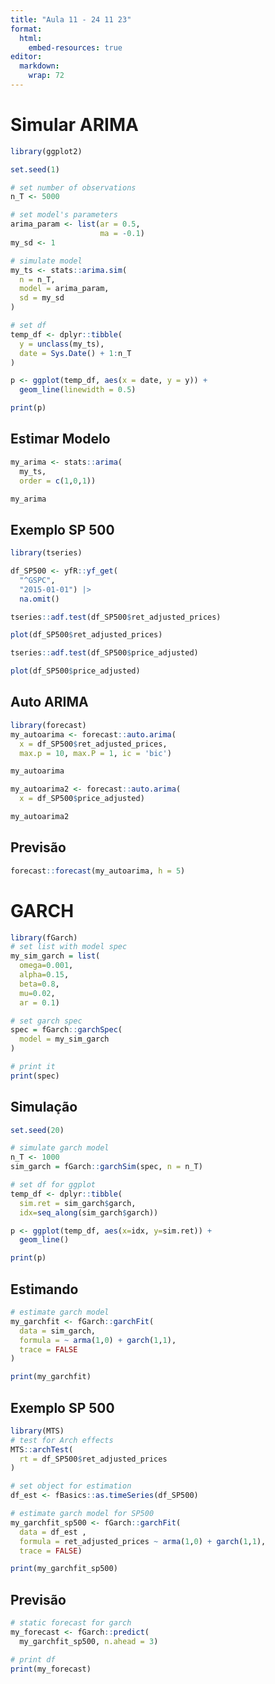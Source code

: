 ```yaml
---
title: "Aula 11 - 24 11 23"
format: 
  html:
    embed-resources: true
editor: 
  markdown: 
    wrap: 72
---
```


# Simular ARIMA

```r

library(ggplot2)

set.seed(1)

# set number of observations
n_T <- 5000

# set model's parameters
arima_param <- list(ar = 0.5, 
                    ma = -0.1)
my_sd <- 1

# simulate model
my_ts <- stats::arima.sim(
  n = n_T, 
  model = arima_param, 
  sd = my_sd
)

# set df
temp_df <- dplyr::tibble(
  y = unclass(my_ts), 
  date = Sys.Date() + 1:n_T
)

p <- ggplot(temp_df, aes(x = date, y = y)) + 
  geom_line(linewidth = 0.5)

print(p)     

```

## Estimar Modelo

```r

my_arima <- stats::arima(
  my_ts, 
  order = c(1,0,1))

my_arima
```

## Exemplo SP 500

```r
library(tseries)

df_SP500 <- yfR::yf_get(
  "^GSPC", 
  "2015-01-01") |>
  na.omit()

tseries::adf.test(df_SP500$ret_adjusted_prices)

plot(df_SP500$ret_adjusted_prices)

tseries::adf.test(df_SP500$price_adjusted)

plot(df_SP500$price_adjusted)

```

## Auto ARIMA

```r
library(forecast)
my_autoarima <- forecast::auto.arima(
  x = df_SP500$ret_adjusted_prices,
  max.p = 10, max.P = 1, ic = 'bic')

my_autoarima

my_autoarima2 <- forecast::auto.arima(
  x = df_SP500$price_adjusted)

my_autoarima2
```

## Previsão

```r
forecast::forecast(my_autoarima, h = 5)
```

# GARCH

```r
library(fGarch)
# set list with model spec
my_sim_garch = list(
  omega=0.001, 
  alpha=0.15, 
  beta=0.8, 
  mu=0.02, 
  ar = 0.1)

# set garch spec                
spec = fGarch::garchSpec(
  model = my_sim_garch
)

# print it
print(spec)
```

## Simulação

```r
set.seed(20)

# simulate garch model
n_T <- 1000
sim_garch = fGarch::garchSim(spec, n = n_T)

# set df for ggplot
temp_df <- dplyr::tibble(
  sim.ret = sim_garch$garch,
  idx=seq_along(sim_garch$garch))

p <- ggplot(temp_df, aes(x=idx, y=sim.ret)) +
  geom_line()

print(p)
```

## Estimando

```r
# estimate garch model
my_garchfit <- fGarch::garchFit(
  data = sim_garch, 
  formula = ~ arma(1,0) + garch(1,1), 
  trace = FALSE
)

print(my_garchfit)
```

## Exemplo SP 500

```r
library(MTS)
# test for Arch effects
MTS::archTest(
  rt = df_SP500$ret_adjusted_prices
)
```


```r
# set object for estimation
df_est <- fBasics::as.timeSeries(df_SP500)

# estimate garch model for SP500
my_garchfit_sp500 <- fGarch::garchFit(
  data = df_est , 
  formula = ret_adjusted_prices ~ arma(1,0) + garch(1,1), 
  trace = FALSE)

print(my_garchfit_sp500)

```

## Previsão

```r

# static forecast for garch
my_forecast <- fGarch::predict(
  my_garchfit_sp500, n.ahead = 3)

# print df
print(my_forecast)

```

